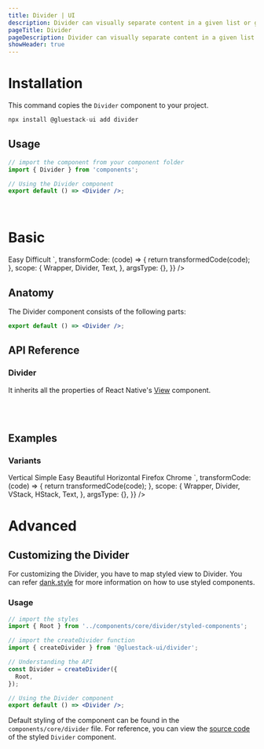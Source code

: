 ```yaml
---
title: Divider | UI
description: Divider can visually separate content in a given list or group.
pageTitle: Divider
pageDescription: Divider can visually separate content in a given list or group.
showHeader: true
---
```



<Meta title="components/Divider" />




# Installation

This command copies the `Divider` component to your project.

```jsx
npx install @gluestack-ui add divider
```

## Usage

```jsx
// import the component from your component folder
import { Divider } from 'components';

// Using the Divider component
export default () => <Divider />;
```

<br />

# Basic

<AppProvider>
  <CodePreview
    showComponentRenderer={true}
    showArgsController={false}
    metaData={{
      code: `
  <Text>
    Easy
  </Text>
  <Divider />
  <Text>
    Difficult
  </Text>
`,
      transformCode: (code) => {
        return transformedCode(code);
      },
      scope: {
        Wrapper,
        Divider,
        Text,
      },
      argsType: {},
    }}
  />
</AppProvider>
<br />

## Anatomy

The Divider component consists of the following parts:

```jsx
export default () => <Divider />;
```

## API Reference

### Divider

It inherits all the properties of React Native's [View](https://reactnative.dev/docs/view#props) component.

<br />
<br />

## Examples

### Variants

<AppProvider>
  <CodePreview
    showComponentRenderer={true}
    showArgsController={false}
    metaData={{
      code: `
<Text>Vertical</Text>
<HStack h={20} space="md" alignItems="center">
  <Text>Simple</Text>
  <Divider variant="vertical"/>
  <Text>Easy</Text>
  <Divider variant="vertical"/>
  <Text>Beautiful</Text>
</HStack>
<Text>Horizontal</Text>
<VStack>
  <Text>Firefox</Text>
  <Divider variant="horizontal" />
  <Text>Chrome</Text>
</VStack>
`,
      transformCode: (code) => {
        return transformedCode(code);
      },
      scope: {
        Wrapper,
        Divider,
        VStack,
        HStack,
        Text,
      },
      argsType: {},
    }}
  />
</AppProvider>

<br />

# Advanced

## Customizing the Divider

For customizing the Divider, you have to map styled view to Divider. You can refer [dank.style](https://dank.style/) for more information on how to use styled components.

### Usage

```jsx
// import the styles
import { Root } from '../components/core/divider/styled-components';

// import the createDivider function
import { createDivider } from '@gluestack-ui/divider';

// Understanding the API
const Divider = createDivider({
  Root,
});

// Using the Divider component
export default () => <Divider />;
```

Default styling of the component can be found in the `components/core/divider` file. For reference, you can view the [source code](https://github.com/gluestack/gluestack-ui/blob/development/example/storybook/src/components/Divider/index.tsx) of the styled `Divider` component.
